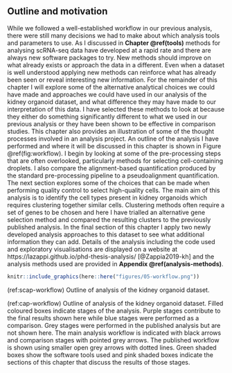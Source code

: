 ## Outline and motivation

While we followed a well-established workflow in our previous analysis, there
were still many decisions we had to make about which analysis tools and
parameters to use. As I discussed in **Chapter \@ref(tools)** methods for
analysing scRNA-seq data have developed at a rapid rate and there are always
new software packages to try. New methods should improve on what already exists
or approach the data in a different. Even when a dataset is well understood
applying new methods can reinforce what has already been seen or reveal
interesting new information. For the remainder of this chapter I will explore
some of the alternative analytical choices we could have made and approaches we
could have used in our analysis of the kidney organoid dataset, and what
difference they may have made to our interpretation of this data. I have
selected these methods to look at because they either do something
significantly different to what we used in our previous analysis or they have
been shown to be effective in comparison studies. This chapter also provides an
illustration of some of the thought processes involved in an analysis project.
An outline of the analysis I have performed and where it will be discussed in
this chapter is shown in Figure \@ref(fig:workflow). I begin by looking at some
of the pre-processing steps that are often overlooked, particularly methods for
selecting cell-containing droplets. I also compare the alignment-based
quantification produced by the standard pre-processing pipeline to a
pseudoalignment quantification. The next section explores some of the choices
that can be made when performing quality control to select high-quality cells.
The main aim of this analysis is to identify the cell types present in kidney
organoids which requires clustering together similar cells. Clustering methods
often require a set of genes to be chosen and here I have trialled an
alternative gene selection method and compared the resulting clusters to the
previously published analysis. In the final section of this chapter I apply two
newly developed analysis approaches to this dataset to see what additional
information they can add. Details of the analysis including the code used and
exploratory visualisations are displayed on a website at
https://lazappi.github.io/phd-thesis-analysis/ [@Zappia2019-kh] and the
analysis methods used are provided in **Appendix \@ref(analysis-methods)**.

```r
knitr::include_graphics(here::here("figures/05-workflow.png"))
```

(ref:scap-workflow) Outline of analysis of the kidney organoid dataset.

(ref:cap-workflow) Outline of analysis of the kidney organoid dataset. Filled coloured boxes indicate stages of the analysis. Purple stages contribute to the final results shown here while blue stages were performed as a comparison. Grey stages were performed in the published analysis but are not shown here. The main analysis workflow is indicated with black arrows and comparison stages with pointed grey arrows. The published workflow is shown using smaller open grey arrows with dotted lines. Green shaded boxes show the software tools used and pink shaded boxes indicate the sections of this chapter that discuss the results of those stages.
